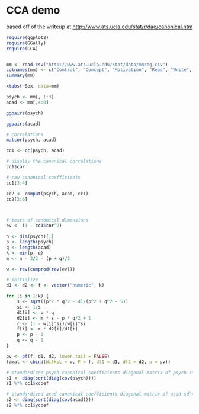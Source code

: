 # CCA demo

based off of the writeup at [http://www.ats.ucla.edu/stat/r/dae/canonical.htm]()

```r
require(ggplot2)
require(GGally)
require(CCA)


mm <- read.csv("http://www.ats.ucla.edu/stat/data/mmreg.csv")
colnames(mm) <- c("Control", "Concept", "Motivation", "Read", "Write", "Math", "Science", "Sex")
summary(mm)

xtabs(~Sex, data=mm)

psych <- mm[, 1:3]
acad <- mm[,4:8]

ggpairs(psych)

ggpairs(acad)

# correlations
matcor(psych, acad)

cc1 <- cc(psych, acad)

# display the canonical correlations
cc1$cor

# raw canonical coefficients
cc1[3:4]

cc2 <- comput(psych, acad, cc1)
cc2[3:6]



# tests of canonical dimensions
ev <- (1 - cc1$cor^2)

n <- dim(psych)[1]
p <- length(psych)
q <- length(acad)
k <- min(p, q)
m <- n - 3/2 - (p + q)/2

w <- rev(cumprod(rev(ev)))

# initialize
d1 <- d2 <- f <- vector("numeric", k)

for (i in 1:k) {
    s <- sqrt((p^2 * q^2 - 4)/(p^2 + q^2 - 5))
    si <- 1/s
    d1[i] <- p * q
    d2[i] <- m * s - p * q/2 + 1
    r <- (1 - w[i]^si)/w[i]^si
    f[i] <- r * d2[i]/d1[i]
    p <- p - 1
    q <- q - 1
}

pv <- pf(f, d1, d2, lower.tail = FALSE)
(dmat <- cbind(WilksL = w, F = f, df1 = d1, df2 = d2, p = pv))

# standardized psych canonical coefficients diagonal matrix of psych sd's
s1 <- diag(sqrt(diag(cov(psych))))
s1 %*% cc1$xcoef

# standardized acad canonical coefficients diagonal matrix of acad sd's
s2 <- diag(sqrt(diag(cov(acad))))
s2 %*% cc1$ycoef
```